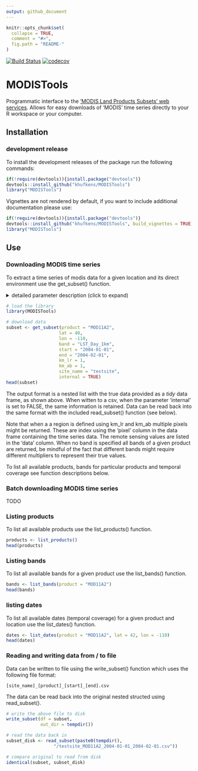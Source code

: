 ```yaml
---
output: github_document
---
```

<!-- README.md is generated from README.Rmd. Please edit that file -->

```r
knitr::opts_chunk$set(
  collapse = TRUE,
  comment = "#>",
  fig.path = "README-"
)
```

[![Build Status](https://travis-ci.org/khufkens/MODISTools.svg)](https://travis-ci.org/khufkens/MODISTools) [![codecov](https://codecov.io/gh/khufkens/MODISTools/branch/master/graph/badge.svg)](https://codecov.io/gh/khufkens/MODISTools) 

# MODISTools

Programmatic interface to the ['MODIS Land Products Subsets' web services](https://modis.ornl.gov/data/modis_webservice.html). Allows for easy downloads of 'MODIS' time series directly to your R workspace or your computer.

## Installation

### development release

To install the development releases of the package run the following commands:

```r
if(!require(devtools)){install.package("devtools")}
devtools::install_github("khufkens/MODISTools")
library("MODISTools")
```

Vignettes are not rendered by default, if you want to include additional documentation please use:

```r
if(!require(devtools)){install.package("devtools")}
devtools::install_github("khufkens/MODISTools", build_vignettes = TRUE)
library("MODISTools")
```

## Use

### Downloading MODIS time series

To extract a time series of modis data for a given location and its direct environment use the get_subset() function.

<details><summary>detailed parameter description (click to expand)</summary>
<p>

Parameter     | Description                      
------------- | ------------------------------ 	
product	      | a MODIS product
band	      | a MODIS product band (if NULL all bands are downloaded)
lat           | latitude of the site
lon           | longitude of the site
start      | start year of the time series (data start in 1980)
end        | end year of the time series (current year - 2 years, use force = TRUE to override)
internal      | logical, TRUE or FALSE, if true data is imported into R workspace otherwise it is downloaded into the current working directory
out_dir | path where to store the data when not used internally, defaults to tempdir()
km_lr | force "out of temporal range" downloads (integer)
km_ab | suppress the verbose output (integer)
site_name | a site identifier
site_id | a site_id for predefined locations (not required)

</p>
</details>

```r
# load the library
library(MODISTools)

# download data
subset <- get_subset(product = "MOD11A2",
                    lat = 40,
                    lon = -110,
                    band = "LST_Day_1km",
                    start = "2004-01-01",
                    end = "2004-02-01",
                    km_lr = 1,
                    km_ab = 1,
                    site_name = "testsite",
                    internal = TRUE)
head(subset)
```

The output format is a nested list with the true data provided as a *tidy* data frame, as shown above. When witten to a csv, when the parameter 'internal' is set to FALSE, the same information is retained. Data can be read back into the same format with the included read_subset() function (see below).

Note that when a a region is defined using km_lr and km_ab multiple pixels might be returned. These are index using the 'pixel' column in the data frame containing the time series data. The remote sensing values are listed in the 'data' column. When no band is specified all bands of a given product are returned, be mindful of the fact that different bands might require different multipliers to represent their true values. 

To list all available products, bands for particular products and temporal coverage see function descriptions below.

### Batch downloading MODIS time series

TODO

### Listing products

To list all available products use the list_products() function.

```r
products <- list_products()
head(products)
```


### Listing bands

To list all available bands for a given product use the list_bands() function.

```r
bands <- list_bands(product = "MOD11A2")
head(bands)
```

### listing dates

To list all available dates (temporal coverage) for a given product and location use the list_dates() function.

```r
dates <- list_dates(product = "MOD11A2", lat = 42, lon = -110)
head(dates)
```

### Reading and writing data from / to file

Data can be written to file using the write_subset() function which uses the following file format:

```
[site_name]_[product]_[start]_[end].csv
```

The data can be read back into the original nested structed using read_subset().

```r
# write the above file to disk
write_subset(df = subset,
             out_dir = tempdir())

# read the data back in
subset_disk <- read_subset(paste0(tempdir(),
                  "/testsite_MOD11A2_2004-01-01_2004-02-01.csv"))

# compare original to read from disk
identical(subset, subset_disk)
```


